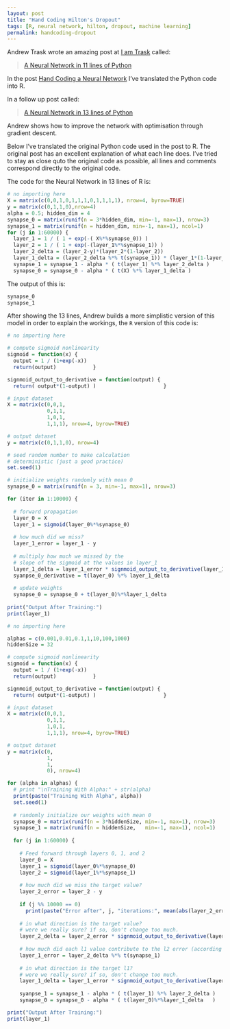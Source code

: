 ```yaml
---
layout: post
title: "Hand Coding Hilton's Dropout"
tags: [R, neural network, hilton, dropout, machine learning]
permalink: handcoding-dropout
---
```


Andrew Trask wrote an amazing post at [I am Trask](http://iamtrask.github.io/) called:

> [A Neural Network in 11 lines of Python](http://iamtrask.github.io/2015/07/12/basic-python-network/)

In the post [Hand Coding a Neural Network](/handcoding-neural-network) I've translated the Python code into R.

In a follow up post called:

> [A Neural Network in 13 lines of Python](http://iamtrask.github.io/2015/07/27/python-network-part2/)

Andrew shows how to improve the network with optimisation through gradient descent.

Below I've translated the original Python code used in the post to R.
The original post has an excellent explanation of what each line does.
I've tried to stay as close quto the original code as possible,
all lines and comments correspond directly to the original code.

The code for the Neural Network in 13 lines of R is:

```r
# no importing here
X = matrix(c(0,0,1,0,1,1,1,0,1,1,1,1), nrow=4, byrow=TRUE)
y = matrix(c(0,1,1,0),nrow=4)
alpha = 0.5; hidden_dim = 4
synapse_0 = matrix(runif(n = 3*hidden_dim, min=-1, max=1), nrow=3)
synapse_1 = matrix(runif(n = hidden_dim, min=-1, max=1), ncol=1)
for (j in 1:60000) {
  layer_1 = 1 / ( 1 + exp(-( X%*%synapse_0)) )
  layer_2 = 1 / ( 1 + exp(-(layer_1%*%synapse_1)) )
  layer_2_delta = (layer_2-y)*(layer_2*(1-layer_2))
  layer_1_delta = (layer_2_delta %*% t(synapse_1)) * (layer_1*(1-layer_1))
  synapse_1 = synapse_1 - alpha * ( t(layer_1) %*% layer_2_delta )
  synapse_0 = synapse_0 - alpha * ( t(X) %*% layer_1_delta )                 }
```

The output of this is:

```r
synapse_0
synapse_1
```

After showing the 13 lines, Andrew builds a more simplistic version of this model in order to explain the workings,
the `R` version of this code is:

```r
# no importing here

# compute sigmoid nonlinearity
sigmoid = function(x) {
  output = 1 / (1+exp(-x))
  return(output)            }

signmoid_output_to_derivative = function(output) {
  return( output*(1-output) )                      }

# input dataset
X = matrix(c(0,0,1,
             0,1,1,
             1,0,1,
             1,1,1), nrow=4, byrow=TRUE)

# output dataset 
y = matrix(c(0,1,1,0), nrow=4)

# seed random number to make calculation
# deterministic (just a good practice)
set.seed(1)

# initialize weights randomly with mean 0
synapse_0 = matrix(runif(n = 3, min=-1, max=1), nrow=3)

for (iter in 1:10000) {
  
  # forward propagation
  layer_0 = X
  layer_1 = sigmoid(layer_0%*%synapse_0)
  
  # how much did we miss?
  layer_1_error = layer_1 - y
  
  # multiply how much we missed by the
  # slope of the sigmoid at the values in layer_1
  layer_1_delta = layer_1_error * signmoid_output_to_derivative(layer_1)
  syanpse_0_derivative = t(layer_0) %*% layer_1_delta
  
  # update weights
  synapse_0 = synapse_0 + t(layer_0)%*%layer_1_delta                     }
  
print("Output After Training:")
print(layer_1)
```


```r
# no importing here

alphas = c(0.001,0.01,0.1,1,10,100,1000)
hiddenSize = 32

# compute sigmoid nonlinearity
sigmoid = function(x) {
  output = 1 / (1+exp(-x))
  return(output)            }

signmoid_output_to_derivative = function(output) {
  return( output*(1-output) )                      }

# input dataset
X = matrix(c(0,0,1,
             0,1,1,
             1,0,1,
             1,1,1), nrow=4, byrow=TRUE)

# output dataset 
y = matrix(c(0,
             1,
             1,
             0), nrow=4)

for (alpha in alphas) {
  # print "\nTraining With Alpha:" + str(alpha)
  print(paste("Training With Alpha", alpha))
  set.seed(1)
  
  # randomly initialize our weights with mean 0
  synapse_0 = matrix(runif(n = 3*hiddenSize, min=-1, max=1), nrow=3)
  synapse_1 = matrix(runif(n = hiddenSize,   min=-1, max=1), ncol=1)
  
  for (j in 1:60000) {
    
    # Feed forward through layers 0, 1, and 2
    layer_0 = X
    layer_1 = sigmoid(layer_0%*%synapse_0)
    layer_2 = sigmoid(layer_1%*%synapse_1)
    
    # how much did we miss the target value?
    layer_2_error = layer_2 - y
    
    if (j %% 10000 == 0)
      print(paste("Error after", j, "iterations:", mean(abs(layer_2_error))))
    
    # in what direction is the target value?
    # were we really sure? if so, don't change too much.
    layer_2_delta = layer_2_error * signmoid_output_to_derivative(layer_2)
    
    # how much did each l1 value contribute to the l2 error (according to the weights)?
    layer_1_error = layer_2_delta %*% t(synapse_1)
    
    # in what direction is the target l1?
    # were we really sure? if so, don't change too much.
    layer_1_delta = layer_1_error * signmoid_output_to_derivative(layer_1)
    
    syanpse_1 = synapse_1 - alpha * ( t(layer_1) %*% layer_2_delta )
    synapse_0 = synapse_0 - alpha * ( t(layer_0)%*%layer_1_delta   )                   }  }
```


```r
print("Output After Training:")
print(layer_1)
```
